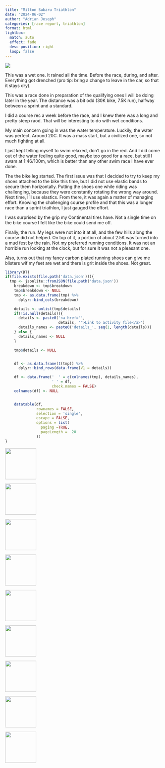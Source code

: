 ```yaml
---
title: "Milton Subaru Triathlon"
date: "2024-06-02"
author: "Adrian Joseph"
categories: [race report, triathlon]
format: html
lightbox:
  match: auto
  effect: fade
  desc-position: right
  loop: false
---
```

![](https://storage.googleapis.com/blogs_josa/sport/2024-06-02_MILTON_SUBARU_TRIATHLON/img/00.png)

This was a wet one. It rained all the time. Before the race, during, and after. Everything got drenched (pro tip: bring a change to leave in the car, so that it stays dry).

This was a race done in preparation of the qualifying ones I will be doing later in the year. The distance was a bit odd (30K bike, 7.5K run), halfway between a sprint and a standard.

I did a course rec a week before the race, and I knew there was a long and pretty steep raod. That will be interesting to do with wet conditions.

My main concern going in was the water temperature. Luckily, the water was perfect. Around 20C. It was a mass start, but a civilized one, so not much fighting at all.

I just kept telling myself to swim relaxed, don't go in the red. And I did come out of the water feeling quite good, maybe too good for a race, but still I swam at 1:46/100m, which is better than any other swim race I have ever done.

The the bike leg started. The first issue was that I decided to try to keep my shoes attached to the bike this time, but I did not use elastic bands to secure them horizontally. Putting the shoes one while riding was challenging, because they were constantly rotating the wrong way around. Next time, I'll use elastics. From there, it was again a matter of managing effort. Knowing the challenging course profile and that this was a longer race than a sprint triathlon, I just gauged the effort.

I was surprised by the grip my Continental tires have. Not a single time on the bike course I felt like the bike could send me off.

Finally, the run. My legs were not into it at all, and the few hills along the course did not helped. On top of it, a portion of about 2.5K was turned into a mud fest by the rain. Not my preferred running conditions. It was not an horrible run looking at the clock, but for sure it was not a pleasant one.

Also, turns out that my fancy carbon plated running shoes can give me blisters wif my feet are wet and there is grit inside the shoes. Not great.

```r
library(DT)
if(file.exists(file.path('data.json'))){
  tmp <- jsonlite::fromJSON(file.path('data.json'))
    breakdown <- tmp$breakdown
    tmp$breakdown <- NULL
    tmp <- as.data.frame(tmp) %>%
      dplyr::bind_cols(breakdown)

    details <- unlist(tmp$details)
    if(!is.null(details)){
      details <- paste0('<a href="',
                        details, '">Link to activity file</a>')
      details_names <- paste0('details_', seq(1, length(details)))
    } else {
      details_names <- NULL
    }

    tmp$details <- NULL


    df <- as.data.frame(t(tmp)) %>%
      dplyr::bind_rows(data.frame(V1 = details))

    df <- data.frame('  ' = c(colnames(tmp), details_names),
                     ' ' = df,
                     check.names = FALSE)
    colnames(df) <- NULL


    datatable(df,
              rownames = FALSE,
              selection = 'single',
              escape = FALSE,
              options = list(
                paging =TRUE,
                pageLength =  20
              ))
}
```





::: {layout-ncol=4}
![](https://storage.googleapis.com/blogs_josa/sport/2024-06-02_MILTON_SUBARU_TRIATHLON/img/00.png){ width="100" group="hi" }

![](https://storage.googleapis.com/blogs_josa/sport/2024-06-02_MILTON_SUBARU_TRIATHLON/img/01.png){ width="100" group="hi" }

![](https://storage.googleapis.com/blogs_josa/sport/2024-06-02_MILTON_SUBARU_TRIATHLON/img/01a.png){ width="100" group="hi" }

![](https://storage.googleapis.com/blogs_josa/sport/2024-06-02_MILTON_SUBARU_TRIATHLON/img/01b.png){ width="100" group="hi" }

![](https://storage.googleapis.com/blogs_josa/sport/2024-06-02_MILTON_SUBARU_TRIATHLON/img/01c.png){ width="100" group="hi" }

![](https://storage.googleapis.com/blogs_josa/sport/2024-06-02_MILTON_SUBARU_TRIATHLON/img/02.jpg){ width="100" group="hi" }

![](https://storage.googleapis.com/blogs_josa/sport/2024-06-02_MILTON_SUBARU_TRIATHLON/img/07.jpg){ width="100" group="hi" }

![](https://storage.googleapis.com/blogs_josa/sport/2024-06-02_MILTON_SUBARU_TRIATHLON/img/11.jpg){ width="100" group="hi" }

![](https://storage.googleapis.com/blogs_josa/sport/2024-06-02_MILTON_SUBARU_TRIATHLON/img/18.jpg){ width="100" group="hi" }


:::
